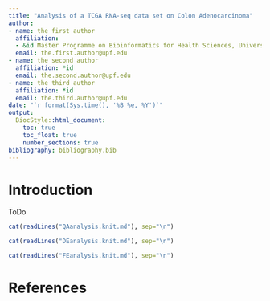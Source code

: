 ```yaml
---
title: "Analysis of a TCGA RNA-seq data set on Colon Adenocarcinoma"
author:
- name: the first author
  affiliation:
  - &id Master Programme on Bioinformatics for Health Sciences, Universitat Pompeu Fabra, Barcelona, Spain
  email: the.first.author@upf.edu
- name: the second author
  affiliation: *id
  email: the.second.author@upf.edu
- name: the third author
  affiliation: *id
  email: the.third.author@upf.edu
date: "`r format(Sys.time(), '%B %e, %Y')`"
output: 
  BiocStyle::html_document:
    toc: true
    toc_float: true
    number_sections: true
bibliography: bibliography.bib
---
```


# Introduction

ToDo

```r
cat(readLines("QAanalysis.knit.md"), sep="\n")
```

```r
cat(readLines("DEanalysis.knit.md"), sep="\n")
```

```r
cat(readLines("FEanalysis.knit.md"), sep="\n")
```

# References
